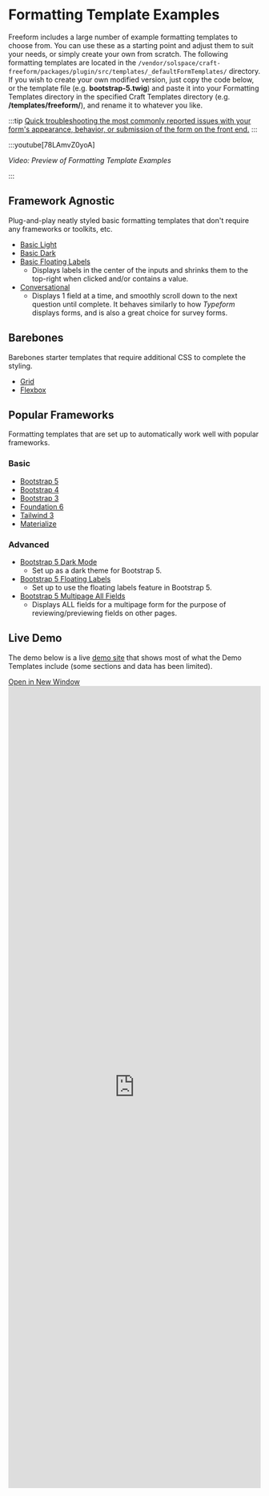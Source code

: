 # Formatting Template Examples

Freeform includes a large number of example formatting templates to choose from. You can use these as a starting point and adjust them to suit your needs, or simply create your own from scratch. The following formatting templates are located in the `/vendor/solspace/craft-freeform/packages/plugin/src/templates/_defaultFormTemplates/` directory. If you wish to create your own modified version, just copy the code below, or the template file (e.g. **bootstrap-5.twig**) and paste it into your Formatting Templates directory in the specified Craft Templates directory (e.g. **/templates/freeform/**), and rename it to whatever you like.

:::tip
[Quick troubleshooting the most commonly reported issues with your form's appearance, behavior, or submission of the form on the front end.](../../guides/testing/troubleshooting-form-issues.mdx)
:::

:::youtube[78LAmvZ0yoA]

<i>Video: Preview of Formatting Template Examples</i>

:::

## Framework Agnostic

Plug-and-play neatly styled basic formatting templates that don't require any frameworks or toolkits, etc.

- [Basic Light](./basic-light.mdx)
- [Basic Dark](./basic-dark.mdx)
- [Basic Floating Labels](./basic-floating-labels.mdx)
  - Displays labels in the center of the inputs and shrinks them to the top-right when clicked and/or contains a value.
- [Conversational](./conversational.mdx)
  - Displays 1 field at a time, and smoothly scroll down to the next question until complete. It behaves similarly to how _Typeform_ displays forms, and is also a great choice for survey forms.

## Barebones

Barebones starter templates that require additional CSS to complete the styling.

- [Grid](./grid.mdx)
- [Flexbox](./flexbox.mdx)

## Popular Frameworks

Formatting templates that are set up to automatically work well with popular frameworks.

### Basic

- [Bootstrap 5](./bootstrap-5.mdx)
- [Bootstrap 4](./bootstrap-4)
- [Bootstrap 3](./bootstrap-3)
- [Foundation 6](./foundation-6.mdx)
- [Tailwind 3](./tailwind-3.mdx)
- [Materialize](./materialize)

### Advanced

- [Bootstrap 5 Dark Mode](./bootstrap-5-dark.mdx)
  - Set up as a dark theme for Bootstrap 5.
- [Bootstrap 5 Floating Labels](./bootstrap-5-floating-labels.mdx)
  - Set up to use the floating labels feature in Bootstrap 5.
- [Bootstrap 5 Multipage All Fields](./bootstrap-5-multipage-all-fields.mdx)
  - Displays ALL fields for a multipage form for the purpose of reviewing/previewing fields on other pages.

## Live Demo

The demo below is a live [demo site](https://demo.solspace.net/craft/freeform-demo/) that shows most of what the Demo Templates include (some sections and data has been limited).

<div className="demo-buttons">
  <a href="https://demo.solspace.net/craft/freeform-demo/" target="_blank">
    Open in New Window
  </a>
</div>
<iframe
  title="App Demo"
  id="app-demo"
  src="https://demo.solspace.net/craft/freeform-demo/"
  scrolling="yes"
  height="1600px"
  width="100%"
  className="app-demo"
  frameborder="0"
></iframe>
